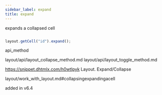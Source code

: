 ```yaml
---
sidebar_label: expand
title: expand
---
```



          


<Short>
 expands a collapsed cell



</Short>






~~~js

layout.getCell("id").expand();


~~~
 api_method

<Descr>





</Descr>



layout/api/layout_collapse_method.md
layout/api/layout_toggle_method.md

 https://snippet.dhtmlx.com/h0wtlpyk	Layout. Expand/Collapse

 layout/work_with_layout.md#collapsingexpandingacell

 added in v6.4



